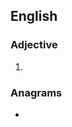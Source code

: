 ==English==

===Adjective===
{{head|en|adjective superlative form}}

# {{en-superlative of|antsy}}

===Anagrams===
* {{anagrams|en|a=aeinsstt|Titaness|antisets|instates|nastiest|satinets|stainest|statines}}